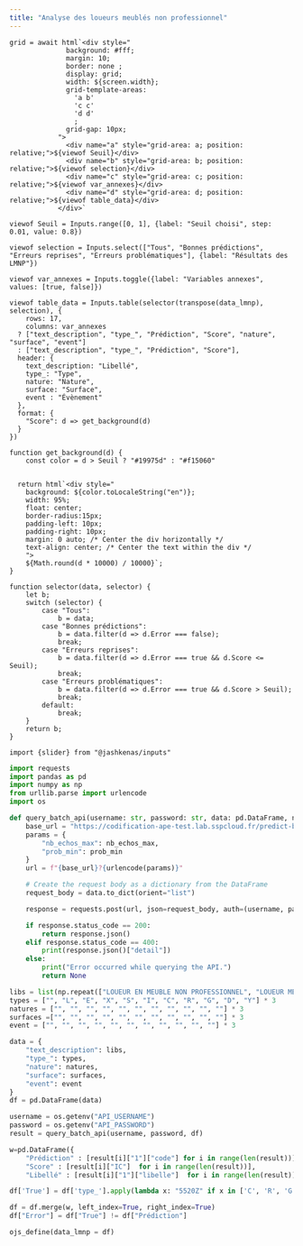 ```yaml
---
title: "Analyse des loueurs meublés non professionnel"
---
```



```ojs
grid = await html`<div style="
              background: #fff;
              margin: 10;
              border: none ;
              display: grid;
              width: ${screen.width};
              grid-template-areas:
                'a b'
                'c c'
                'd d'
                ;
              grid-gap: 10px;
            ">
              <div name="a" style="grid-area: a; position: relative;">${viewof Seuil}</div>
              <div name="b" style="grid-area: b; position: relative;">${viewof selection}</div>
              <div name="c" style="grid-area: c; position: relative;">${viewof var_annexes}</div>
              <div name="d" style="grid-area: d; position: relative;">${viewof table_data}</div>
            </div>`
```


```ojs
viewof Seuil = Inputs.range([0, 1], {label: "Seuil choisi", step: 0.01, value: 0.8})
```

```ojs
viewof selection = Inputs.select(["Tous", "Bonnes prédictions", "Erreurs reprises", "Erreurs problématiques"], {label: "Résultats des LMNP"}) 
```

```ojs
viewof var_annexes = Inputs.toggle({label: "Variables annexes", values: [true, false]})
```

```ojs
viewof table_data = Inputs.table(selector(transpose(data_lmnp), selection), {
    rows: 17,
    columns: var_annexes
  ? ["text_description", "type_", "Prédiction", "Score", "nature", "surface", "event"]
  : ["text_description", "type_", "Prédiction", "Score"],
  header: {
    text_description: "Libellé",
    type_: "Type",
    nature: "Nature",
    surface: "Surface",
    event : "Évènement"
  }, 
  format: {
    "Score": d => get_background(d)
  }
})
```


```ojs
function get_background(d) {
    const color = d > Seuil ? "#19975d" : "#f15060"

  
  return html`<div style="
    background: ${color.toLocaleString("en")};
    width: 95%;
    float: center;
    border-radius:15px;
    padding-left: 10px;
    padding-right: 10px;
    margin: 0 auto; /* Center the div horizontally */
    text-align: center; /* Center the text within the div */
    ">
    ${Math.round(d * 10000) / 10000}`;
}
```


<!-- https://observablehq.com/@romellogoodman/riso-colors -->

```ojs
function selector(data, selector) {
    let b;
    switch (selector) {
        case "Tous":
            b = data;
        case "Bonnes prédictions":
            b = data.filter(d => d.Error === false);
            break;
        case "Erreurs reprises":
            b = data.filter(d => d.Error === true && d.Score <= Seuil);
            break;
        case "Erreurs problématiques":
            b = data.filter(d => d.Error === true && d.Score > Seuil);
            break;
        default:
            break;
    }
    return b;
}

```




```ojs
import {slider} from "@jashkenas/inputs"
```

<!-- Annexes  -->
```python
import requests
import pandas as pd
import numpy as np
from urllib.parse import urlencode
import os
```



```python

def query_batch_api(username: str, password: str, data: pd.DataFrame, nb_echos_max:int = 5, prob_min: float = 0.01):
    base_url = "https://codification-ape-test.lab.sspcloud.fr/predict-batch"
    params = {
        "nb_echos_max": nb_echos_max,
        "prob_min": prob_min
    }
    url = f"{base_url}?{urlencode(params)}"

    # Create the request body as a dictionary from the DataFrame
    request_body = data.to_dict(orient="list")

    response = requests.post(url, json=request_body, auth=(username, password))

    if response.status_code == 200:
        return response.json()
    elif response.status_code == 400:
        print(response.json()["detail"])
    else:
        print("Error occurred while querying the API.")
        return None
```

```python
libs = list(np.repeat(["LOUEUR EN MEUBLE NON PROFESSIONNEL", "LOUEUR MEUBLE NON PROFESSIONNEL", "LMNP"], 11, axis=0))
types = ["", "L", "E", "X", "S", "I", "C", "R", "G", "D", "Y"] * 3
natures = ["", "", "", "", "", "", "", "", "", "", ""] * 3
surfaces =["", "", "", "", "", "", "", "", "", "", ""] * 3
event = ["", "", "", "", "", "", "", "", "", "", ""] * 3
```

```python
data = {
    "text_description": libs,
    "type_": types,
    "nature": natures,
    "surface": surfaces,
    "event": event
}
df = pd.DataFrame(data)
```

```python
username = os.getenv("API_USERNAME")
password = os.getenv("API_PASSWORD")
result = query_batch_api(username, password, df)

```


```python
w=pd.DataFrame({
    "Prédiction" : [result[i]["1"]["code"] for i in range(len(result))],
    "Score" : [result[i]["IC"]  for i in range(len(result))],
    "Libellé" : [result[i]["1"]["libelle"]  for i in range(len(result))]})
```

```python
df['True'] = df['type_'].apply(lambda x: "5520Z" if x in ['C', 'R', 'G', 'D', 'Y'] else "6820A")
```

```python
df = df.merge(w, left_index=True, right_index=True)
df["Error"] = df["True"] != df["Prédiction"]

ojs_define(data_lmnp = df)
```

